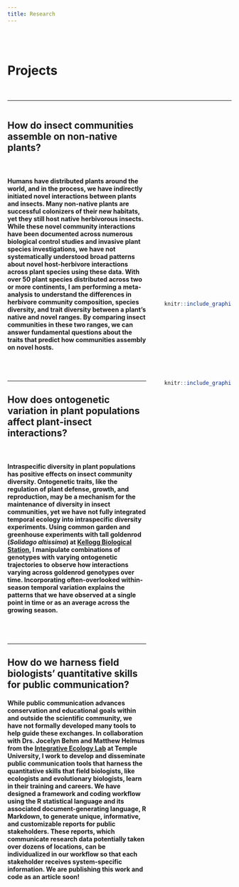 ```yaml
---
title: Research
---
```


<br />
<br />
<style>
.column-left{
  float: left;
  width: 62%;
  text-align: left;
}
.column-right{
  float: right;
  width: 30%;
  text-align: center;
}
</style>


# **Projects**
<br />

***********************************************************************************
<div class="column-left">
## How do insect communities assemble on non-native plants?
<br />

#### Humans have distributed plants around the world, and in the process, we have indirectly initiated novel interactions between plants and insects. Many non-native plants are successful colonizers of their new habitats, yet they still host native herbivorous insects. While these novel community interactions have been documented across numerous biological control studies and invasive plant species investigations, we have not systematically understood broad patterns about novel host-herbivore interactions across plant species using these data. With over 50 plant species distributed across two or more continents, I am performing a meta-analysis to understand the differences in herbivore community composition, species diversity, and trait diversity between a plant's native and novel ranges. By comparing insect communities in these two ranges, we can answer fundamental questions about the traits that predict how communities assembly on novel hosts.
<br />
<br />

***********************************************************************************
## How does ontogenetic variation in plant populations affect plant-insect interactions?
<br />

#### Intraspecific diversity in plant populations has positive effects on insect community diversity. Ontogenetic traits, like the regulation of plant defense, growth, and reproduction, may be a mechanism for the maintenance of diversity in insect communities, yet we have not fully integrated temporal ecology into intraspecific diversity experiments. Using common garden and greenhouse experiments with tall goldenrod (_Solidago altissima_) at [Kellogg Biological Station](http://www.kbs.msu.edu/), I manipulate combinations of genotypes with varying ontogenetic trajectories to observe how interactions varying across goldenrod genotypes over time. Incorporating often-overlooked within-season temporal variation explains the patterns that we have observed at a single point in time or as an average across the growing season.
<br />
<br />

***********************************************************************************
## How do we harness field biologists' quantitative skills for public communication?

#### While public communication advances conservation and educational goals within and outside the scientific community, we have not formally developed many tools to help guide these exchanges. In collaboration with Drs. Jocelyn Behm and Matthew Helmus from the [Integrative Ecology Lab](https://www.iecolab.org/) at Temple University, I work to develop and disseminate public communication tools that harness the quantitative skills that field biologists, like ecologists and evolutionary biologists, learn in their training and careers. We have designed a framework and coding workflow using the R statistical language and its associated document-generating language, R Markdown, to generate unique, informative, and customizable reports for public stakeholders. These reports, which communicate research data potentially taken over dozens of locations, can be individualized in our workflow so that each stakeholder receives system-specific information. We are publishing this work and code as an article soon!
</div>

<div class="column-right">
<br />
<br />
<br />
<br />
<br />
<br />
<br />
<br />
<br />
<br />
<br />
<br />
<br />
<br />
<br />
<br />
<br />
<br />
<br />
<br />
<br />
<br />
<br />
<br />
```r
knitr::include_graphics("~/Documents/GitHub/dbturner.github.io/pics/solidagoProject2019.jpg")
```

<br />
<br />
<br />
<br />
<br />
<br />
<br />
<br />
```r
knitr::include_graphics("~/Documents/GitHub/dbturner.github.io/pics/reportsPic2019.png")
```

</div>